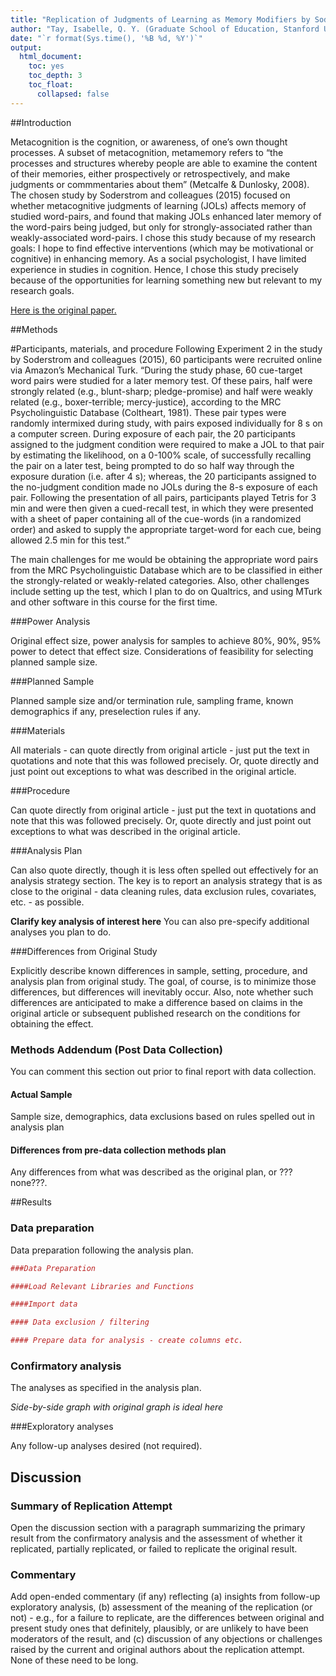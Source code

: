```yaml
---
title: "Replication of Judgments of Learning as Memory Modifiers by Soderstrom, N.C., Clark, C. T., Halamish, V. & Bjork, E. L. (2015, Journal of Experimental Psychology: Learning, Memory, and Cognition)"
author: "Tay, Isabelle, Q. Y. (Graduate School of Education, Stanford University, 485 Lasuen Mall, Stanford, CA 94305)"
date: "`r format(Sys.time(), '%B %d, %Y')`"
output:
  html_document:
    toc: yes
    toc_depth: 3
    toc_float:
      collapsed: false
---
```


<!-- Replication reports should all use this template to standardize reporting across projects.  These reports will be public supplementary materials that accompany the summary report(s) of the aggregate results. -->

##Introduction


Metacognition is the cognition, or awareness, of one's own thought processes. A subset of metacognition, metamemory refers to "the processes and structures whereby people are able to examine the content of their memories, either prospectively or retrospectively, and make judgments or commmentaries about them" (Metcalfe & Dunlosky, 2008). The chosen study by Soderstrom and colleagues (2015) focused on whether metacognitive judgments of learning (JOLs) affects memory of studied word-pairs, and found that making JOLs enhanced later memory of the word-pairs being judged, but only for strongly-associated rather than weakly-associated word-pairs. I chose this study because of my research goals: I hope to find effective interventions (which may be motivational or cognitive) in enhancing memory. As a social psychologist, I have limited experience in studies in cognition. Hence, I chose this study precisely because of the opportunities for learning something new but relevant to my research goals.

[Here is the original paper.](http://psycnet.apa.org/fulltext/2014-56008-001.pdf)


##Methods

#Participants, materials, and procedure
Following Experiment 2 in the study by Soderstrom and colleagues (2015), 60 participants were recruited online via Amazon's Mechanical Turk. "During the study phase, 60 cue-target word pairs were studied for a later memory test. Of these pairs, half were strongly related (e.g., blunt-sharp; pledge-promise) and half were weakly related (e.g., boxer-terrible; mercy-justice), according to the MRC Psycholinguistic Database (Coltheart, 1981). These pair types were randomly intermixed during study, with pairs exposed individually for 8 s on a computer screen. During exposure of each pair, the 20 participants assigned to the judgment condition were required to make a JOL to that pair by estimating the likelihood, on a 0-100% scale, of successfully recalling the pair on a later test, being prompted to do so half way through the exposure duration (i.e. after 4 s); whereas, the 20 participants assigned to the no-judgment condition made no JOLs during the 8-s exposure of each pair. Following the presentation of all pairs, participants played Tetris for 3 min and were then given a cued-recall test, in which they were presented with a sheet of paper containing all of the cue-words (in a randomized order) and asked to supply the appropriate target-word for each cue, being allowed 2.5 min for this test."

The main challenges for me would be obtaining the appropriate word pairs from the MRC Psycholinguistic Database which are to be classified in either the strongly-related or weakly-related categories. Also, other challenges include setting up the test, which I plan to do on Qualtrics, and using MTurk and other software in this course for the first time.


###Power Analysis

Original effect size, power analysis for samples to achieve 80%, 90%, 95% power to detect that effect size.  Considerations of feasibility for selecting planned sample size.

###Planned Sample

Planned sample size and/or termination rule, sampling frame, known demographics if any, preselection rules if any.

###Materials

All materials - can quote directly from original article - just put the text in quotations and note that this was followed precisely.  Or, quote directly and just point out exceptions to what was described in the original article.

###Procedure	

Can quote directly from original article - just put the text in quotations and note that this was followed precisely.  Or, quote directly and just point out exceptions to what was described in the original article.

###Analysis Plan

Can also quote directly, though it is less often spelled out effectively for an analysis strategy section.  The key is to report an analysis strategy that is as close to the original - data cleaning rules, data exclusion rules, covariates, etc. - as possible.  

**Clarify key analysis of interest here**  You can also pre-specify additional analyses you plan to do.

###Differences from Original Study

Explicitly describe known differences in sample, setting, procedure, and analysis plan from original study.  The goal, of course, is to minimize those differences, but differences will inevitably occur.  Also, note whether such differences are anticipated to make a difference based on claims in the original article or subsequent published research on the conditions for obtaining the effect.

### Methods Addendum (Post Data Collection)

You can comment this section out prior to final report with data collection.

#### Actual Sample
  Sample size, demographics, data exclusions based on rules spelled out in analysis plan

#### Differences from pre-data collection methods plan
  Any differences from what was described as the original plan, or ???none???.


##Results


### Data preparation

Data preparation following the analysis plan.
	
```r
###Data Preparation

####Load Relevant Libraries and Functions

####Import data

#### Data exclusion / filtering

#### Prepare data for analysis - create columns etc.
```

### Confirmatory analysis

The analyses as specified in the analysis plan.  

*Side-by-side graph with original graph is ideal here*

###Exploratory analyses

Any follow-up analyses desired (not required).  

## Discussion

### Summary of Replication Attempt

Open the discussion section with a paragraph summarizing the primary result from the confirmatory analysis and the assessment of whether it replicated, partially replicated, or failed to replicate the original result.  

### Commentary

Add open-ended commentary (if any) reflecting (a) insights from follow-up exploratory analysis, (b) assessment of the meaning of the replication (or not) - e.g., for a failure to replicate, are the differences between original and present study ones that definitely, plausibly, or are unlikely to have been moderators of the result, and (c) discussion of any objections or challenges raised by the current and original authors about the replication attempt.  None of these need to be long.
